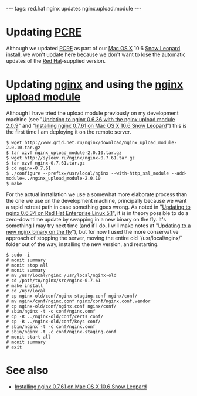 ---
tags: red.hat nginx updates nginx.upload.module
---
= Updating [[PCRE]] =

Although we updated [[PCRE]] as part of our [[Mac OS X]] 10.6 [[Snow Leopard]] install, we won't update here because we don't want to lose the automatic updates of the [[Red Hat]]-supplied version.

= Updating [[nginx]] and using the [[nginx upload module]] =

Although I have tried the upload module previously on my development machine (see "[[Updating to nginx 0.6.36 with the nginx upload module 2.0.9]]" and "[[Installing nginx 0.7.61 on Mac OS X 10.6 Snow Leopard]]") this is the first time I am deploying it on the remote server.

<pre lang="shell">$ wget http://www.grid.net.ru/nginx/download/nginx_upload_module-2.0.10.tar.gz
$ tar xzvf nginx_upload_module-2.0.10.tar.gz 
$ wget http://sysoev.ru/nginx/nginx-0.7.61.tar.gz
$ tar xzvf nginx-0.7.61.tar.gz 
$ cd nginx-0.7.61
$ ./configure --prefix=/usr/local/nginx --with-http_ssl_module --add-module=../nginx_upload_module-2.0.10
$ make</pre>

For the actual installation we use a somewhat more elaborate process than the one we use on the development machine, principally because we want a rapid retreat path in case something goes wrong. As noted in "[[Updating to nginx 0.6.34 on Red Hat Enterprise Linux 5.1]]", it is in theory possible to do a zero-downtime update by swapping in a new binary on the fly. It's something I may try next time (and if I do, I will make notes at "[[Updating to a new nginx binary on the fly]]"), but for now I used the more conservative approach of stopping the server, moving the entire old `/usr/local/nginx/` folder out of the way, installing the new version, and restarting.

<pre lang="shell">$ sudo -i
# monit summary
# monit stop all
# monit summary
# mv /usr/local/nginx /usr/local/nginx-old
# cd /path/to/nginx/src/nginx-0.7.61
# make install
# cd /usr/local
# cp nginx-old/conf/nginx-staging.conf nginx/conf/
# mv nginx/conf/nginx.conf nginx/conf/nginx.conf.vendor
# cp nginx-old/conf/nginx.conf nginx/conf/
# sbin/nginx -t -c conf/nginx.conf
# cp -R ../nginx-old/conf/certs conf/
# cp -R ../nginx-old/conf/keys conf/
# sbin/nginx -t -c conf/nginx.conf
# sbin/nginx -t -c conf/nginx-staging.conf
# monit start all
# monit summary
# exit</pre>

= See also =

* [[Installing nginx 0.7.61 on Mac OS X 10.6 Snow Leopard]]
